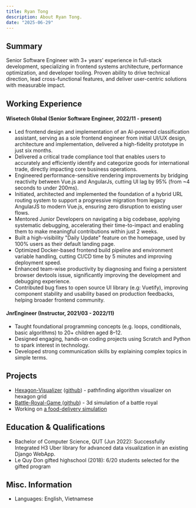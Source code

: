 ```yaml
---
title: Ryan Tong
description: About Ryan Tong.
date: "2025-06-29"
---
```


## Summary

Senior Software Engineer with 3+ years’ experience in full-stack development, specializing in frontend systems architecture, performance optimization, and developer tooling. Proven ability to drive technical direction, lead cross-functional features, and deliver user-centric solutions with measurable impact.

## Working Experience

#### Wisetech Global (Senior Software Engineer, 2022/11 - present)

- Led frontend design and implementation of an AI-powered classification assistant, serving as a sole frontend engineer from initial UI/UX design, architecture and implementation, delivered a high-fidelity prototype in just six months.
- Delivered a critical trade compliance tool that enables users to accurately and efficiently identify and categorize goods for international trade, directly impacting core business operations.
- Engineered performance-sensitive rendering improvements by bridging reactivity between Vue.js and AngularJs, cutting UI lag by 95% (from ~4 seconds to under 200ms).
- Initiated, architected and implemented the foundation of a hybrid URL routing system to support a progressive migration from legacy AngularJS to modern Vue.js, ensuring zero disruption to existing user flows.
- Mentored Junior Developers on navigating a big codebase, applying systematic debugging, accelerating their time-to-impact and enabling them to make meaningful contributions within just 2 weeks.
- Built a high-visibility "Daily Update" feature on the homepage, used by 100% users as their default landing page.
- Optimized Docker-based frontend build pipeline and environment variable handling, cutting CI/CD time by 5 minutes and improving deployment speed.
- Enhanced team-wise productivity by diagnosing and fixing a persistent browser devtools issue, significantly improving the development and debugging experience.
- Contributed bug fixes to open source UI library (e.g: Vuetify), improving component stability and usability based on production feedbacks, helping broader frontend community.

#### JnrEngineer (Instructor, 2021/03 - 2022/11)

- Taught foundational programming concepts (e.g. loops, conditionals, basic algorithms) to 20+ children aged 8–12.
- Designed engaging, hands-on coding projects using Scratch and Python to spark interest in technology.
- Developed strong communication skills by explaining complex topics in simple terms.

## Projects

- [Hexagon-Visualizer](https://hexvisualizer.baotong.dev) ([github](https://github.com/baotx/hexagongrids-visualizer)) - pathfinding algorithm visualizer on hexagon grid
- [Battle-Royal-Game ](https://www.youtube.com/watch?v=iXNu8gjXQ4Q) ([github](https://github.com/baotx/battle-royal-simulation)) - 3d simulation of a battle royal
- Working on [a food-delivery simulation](/blog/0-doordash-clone)

## Education & Qualifications

- Bachelor of Computer Science, QUT (Jun 2022): Successfully Integrated H3 Uber library for advanced data visualization in an existing Django WebApp.
- Le Quy Don gifted highschool (2018): 6/20 students selected for the gifted program

## Misc. Information

- Languages: English, Vietnamese
